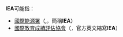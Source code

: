 '''IEA'''可能指：
* [[國際能源署|國際能源署]]（{{lang-en|'''International Energy Agency'''}},{{lang-fr|'''Agence internationale de l'énergie'''}}，簡稱'''IEA'''）
* [[國際教育成績評估協會|國際教育成績評估協會]]（{{lang-en|'''The International Association for the Evaluation of Educational Achievement'''}}，官方英文縮寫'''IEA'''）

{{disambig}}